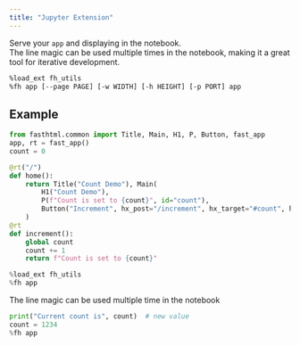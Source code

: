 ```yaml
---
title: "Jupyter Extension"
---
```


Serve your `app` and displaying in the notebook.  
The line magic can be used multiple times in the notebook, making it a great tool for iterative development.

```bash
%load_ext fh_utils
%fh app [--page PAGE] [-w WIDTH] [-h HEIGHT] [-p PORT] app
```

## Example

```python
from fasthtml.common import Title, Main, H1, P, Button, fast_app
app, rt = fast_app()
count = 0

@rt("/")
def home():
    return Title("Count Demo"), Main(
        H1("Count Demo"),
        P(f"Count is set to {count}", id="count"),
        Button("Increment", hx_post="/increment", hx_target="#count", hx_swap="innerHTML"),
    )
@rt
def increment():
    global count
    count += 1
    return f"Count is set to {count}"

%load_ext fh_utils
%fh app
```

The line magic can be used multiple time in the notebook

```python
print("Current count is", count)  # new value
count = 1234
%fh app
```

